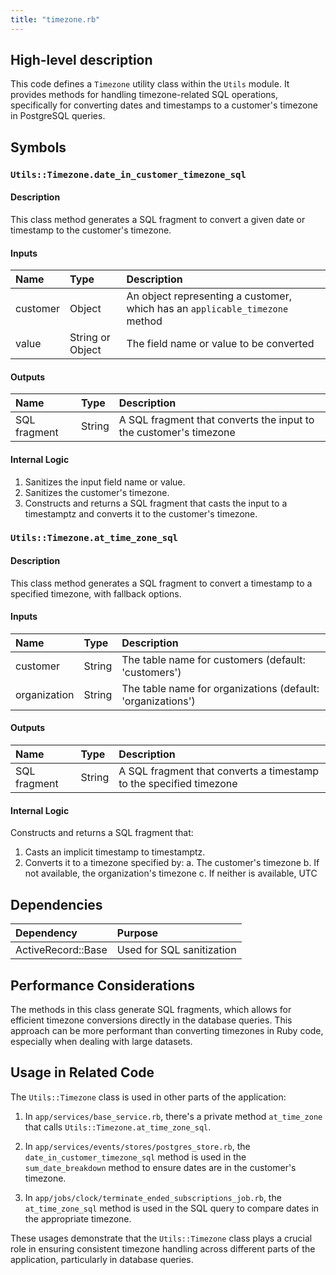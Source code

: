 ```yaml
---
title: "timezone.rb"
---
```


## High-level description
This code defines a `Timezone` utility class within the `Utils` module. It provides methods for handling timezone-related SQL operations, specifically for converting dates and timestamps to a customer's timezone in PostgreSQL queries.

## Symbols

### `Utils::Timezone.date_in_customer_timezone_sql`
#### Description
This class method generates a SQL fragment to convert a given date or timestamp to the customer's timezone.

#### Inputs
| Name | Type | Description |
|:-----|:-----|:------------|
| customer | Object | An object representing a customer, which has an `applicable_timezone` method |
| value | String or Object | The field name or value to be converted |

#### Outputs
| Name | Type | Description |
|:-----|:-----|:------------|
| SQL fragment | String | A SQL fragment that converts the input to the customer's timezone |

#### Internal Logic
1. Sanitizes the input field name or value.
2. Sanitizes the customer's timezone.
3. Constructs and returns a SQL fragment that casts the input to a timestamptz and converts it to the customer's timezone.

### `Utils::Timezone.at_time_zone_sql`
#### Description
This class method generates a SQL fragment to convert a timestamp to a specified timezone, with fallback options.

#### Inputs
| Name | Type | Description |
|:-----|:-----|:------------|
| customer | String | The table name for customers (default: 'customers') |
| organization | String | The table name for organizations (default: 'organizations') |

#### Outputs
| Name | Type | Description |
|:-----|:-----|:------------|
| SQL fragment | String | A SQL fragment that converts a timestamp to the specified timezone |

#### Internal Logic
Constructs and returns a SQL fragment that:
1. Casts an implicit timestamp to timestamptz.
2. Converts it to a timezone specified by:
   a. The customer's timezone
   b. If not available, the organization's timezone
   c. If neither is available, UTC

## Dependencies
| Dependency | Purpose |
|:-----------|:--------|
| ActiveRecord::Base | Used for SQL sanitization |

## Performance Considerations
The methods in this class generate SQL fragments, which allows for efficient timezone conversions directly in the database queries. This approach can be more performant than converting timezones in Ruby code, especially when dealing with large datasets.

## Usage in Related Code
The `Utils::Timezone` class is used in other parts of the application:

1. In `app/services/base_service.rb`, there's a private method `at_time_zone` that calls `Utils::Timezone.at_time_zone_sql`.

2. In `app/services/events/stores/postgres_store.rb`, the `date_in_customer_timezone_sql` method is used in the `sum_date_breakdown` method to ensure dates are in the customer's timezone.

3. In `app/jobs/clock/terminate_ended_subscriptions_job.rb`, the `at_time_zone_sql` method is used in the SQL query to compare dates in the appropriate timezone.

These usages demonstrate that the `Utils::Timezone` class plays a crucial role in ensuring consistent timezone handling across different parts of the application, particularly in database queries.